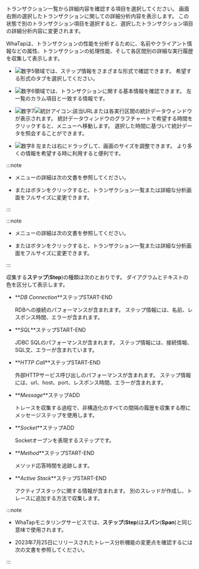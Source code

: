 トランザクション一覧から詳細内容を確認する項目を選択してください。 画面右側の選択したトランザクションに関しての詳細分析内容を表示します。 この状態で別のトランザクション項目を選択すると、選択したトランザクション項目の詳細分析内容に変更されます。

WhaTapは、トランザクションの性能を分析するために、名前やクライアント情報などの属性、トランザクションの処理性能、そして各区間別の詳細な実行履歴を収集して表示します。

<Xclude product='php,nodejs,golang'>

<ImgLang img="analysis-tx-table-view.png" desc="トレース分析" />

</Xclude>

<InDoc product='php,nodejs,golang'>

<ImgLang img="analysis-tx-table-view-none-actx.png" desc="トレース分析" />

</InDoc>

- ![数字5](/img/number-05.png)領域では、ステップ情報をさまざまな形式で確認できます。 希望する形式のタブを選択してください。

- ![数字6](/img/number-06.png)領域では、トランザクションに関する基本情報を確認できます。 左一覧のカラム項目と一致する情報です。

- ![数字7](/img/number-07.png)![統計アイコン](/img/ic-static.svg):該当URLまたは各実行区間の統計データウィンドウが表示されます。 統計データウィンドウのグラフチャートで希望する時間をクリックすると、<Cmdname sid="side_statistics" className="uitext" />メニューへ移動します。 選択した時間に基づいて統計データを照会することができます。

- ![数字8](/img/number-08.png) <LinkImage img='hitmap-lr-drag.svg' alt='좌우 드래그 아이콘' className='_drag' />左または右にドラッグして、画面のサイズを調整できます。 より多くの情報を希望する時に利用すると便利です。

<InDoc product='kubernetes'>

:::note

- <Cmdname sid="side_statistics" className="uitext" />メニューの詳細は<Link to="../java/analysis-apm-trs">次の文書</Link>を参照してください。

- <LinkImage img='ic-s-tx-left.svg' alt='左矢印アイコン' className='_txDrag' />または<LinkImage img='ic-s-tx-right.svg' alt='右矢印アイコン' className='_txDrag' />ボタンをクリックすると、トランザクション一覧または詳細な分析画面をフルサイズに変更できます。

:::

</InDoc>

<InDoc product='java,python,php,nodejs,golang,dotnet'>

:::note

- <Cmdname sid="side_statistics" className="uitext" />メニューの詳細は<Link to="analysis-apm-trs">次の文書</Link>を参照してください。

- <LinkImage img='ic-s-tx-left.svg' alt='左矢印アイコン' className='_txDrag' />または<LinkImage img='ic-s-tx-right.svg' alt='右矢印アイコン' className='_txDrag' />ボタンをクリックすると、トランザクション一覧または詳細な分析画面をフルサイズに変更できます。

:::

</InDoc>

収集する**ステップ**(**Step**)の種類は次のとおりです。 ダイアグラムとテキストの色を区分して表示します。

- **_DB Connection_**ステップ<span class='type'>START-END</span>

  RDBへの接続のパフォーマンスが含まれます。 ステップ情報には、名前、レスポンス時間、エラーが含まれます。

- **_SQL_**ステップ<span class='type'>START-END</span>

  JDBC SQLのパフォーマンスが含まれます。 ステップ情報には、接続情報、SQL文、エラーが含まれています。

- **_HTTP Call_**ステップ<span class='type'>START-END</span>

  外部HTTPサービス呼び出しのパフォーマンスが含まれます。 ステップ情報には、url、host、port、レスポンス時間、エラーが含まれます。

- **_Message_**ステップ<span class='type'>ADD</span>

  トレースを収集する過程で、非構造化のすべての間隔の履歴を収集する際にメッセージステップを使用します。  

- **_Socket_**ステップ<span class='type'>ADD</span>

  Socketオープンを表現するステップです。

- **_Method_**ステップ<span class='type'>START-END</span>

  メソッド応答時間を追跡します。

<Xclude product='php,nodejs,golang'>

- **_Active Stack_**ステップ<span class='type'>START-END</span>

  アクティブスタックに関する情報が含まれます。 別のスレッドが作成し、トレースに追加する方法で収集します。

</Xclude>

:::note

- WhaTapモニタリングサービスでは、**ステップ**(**Step**)は**スパン**(**Span**)と同じ意味で使用されます。

- 2023年7月25日にリリースされた<UI>トレース分析</UI>機能の変更点を確認するには <Link to='../reference/changes-analysis-trace' target='_blank'>次の文書</Link>を参照してください。

:::
